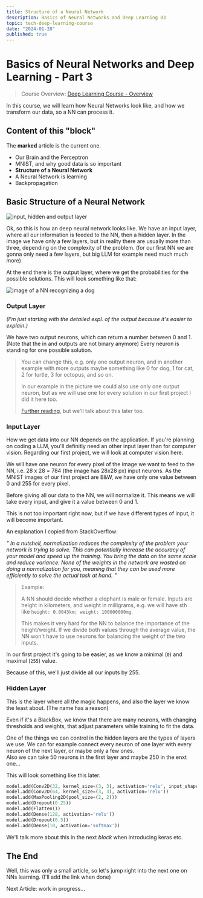 ```yaml
---
title: Structure of a Neural Network
description: Basics of Neural Networks and Deep Learning 03
topic: tech-deep-learning-course
date: "2024-01-28"
published: true
---
```


# Basics of Neural Networks and Deep Learning - Part 3

> Course Overview: [Deep Learning Course - Overview](/blog/deep-learning-course)

In this course, we will learn how Neural Networks look like, 
and how we transform our data, so a NN can process it.

## Content of this "block"
The **marked** article is the current one.

- Our Brain and the Perceptron
- MNIST, and why good data is so important
- **Structure of a Neural Network**
- A Neural Network is learning
- Backpropagation

## Basic Structure of a Neural Network

![input, hidden and output layer](/blog-images/neural-network-structure.png)

Ok, so this is how an deep neural network looks like. 
We have an input layer, where all our information is feeded to the NN, 
then a hidden layer.
In the image we have only a few layers, but in reality there are usually more than three, 
depending on the complexity of the problem. 
(for our first NN we are gonna only need a few layers, but big LLM for example need much much more)

At the end there is the output layer, where we get the probabilities for the possible solutions.
This will look something like that:

![image of a NN recognizing a dog](/blog-images/workflow-neural-net.png)

### Output Layer

*(I'm just starting with the detailed expl. of the output because it's easier to explain.)*

We have two output neurons, which can return a number between 0 and 1. 
(Note that the in and outputs are not binary anymore)
Every neuron is standing for one possible solution.

> You can change this, e.g. only one output neuron,
> and in another example with more outputs maybe something like
> 0 for dog, 1 for cat, 2 for turtle, 3 for octopus, and so on.
>
> In our example in the picture we could also use only one output neuron,
> but as we will use one for every solution in our first project I did it here too.
>
> [Further reading](https://ai.stackexchange.com/questions/13944/one-vs-multiple-output-neurons), 
> but we'll talk about this later too.

### Input Layer

How we get data into our NN depends on the application.
If you're planning on coding a LLM, you'll definitly need an other input layer than for computer vision.
Regarding our first project, we will look at computer vision here.

We will have one neuron for every pixel of the image we want to feed to the NN, 
i.e. 28 x 28 = 784 (the image has 28x28 px) input neurons.
As the MNIST images of our first project are B&W, we have only one value between 0 and 255 for every pixel.

Before giving all our data to the NN, we will normalize it.
This means we will take every input, and give it a value between 0 and 1.

This is not too important right now, 
but if we have different types of input, it will become important.

An explanation I copied from StackOverflow:

*"
In a nutshell, normalization reduces the complexity of the problem your network is trying to solve. 
This can potentially increase the accuracy of your model and speed up the training. 
You bring the data on the same scale and reduce variance. 
None of the weights in the network are wasted on doing a normalization for you, 
meaning that they can be used more efficiently to solve the actual task at hand.
"*

> Example:
>
> A NN should decide whether a elephant is male or female.
> Inputs are height in kilometers, and weight in milligrams,
> e.g. we will have sth like `height: 0.0043km; weight: 100000000mg`.
>
> This makes it very hard for the NN to balance the importance of the height/weight.
> If we divide both values through the average value, 
> the NN won't have to use neurons for balancing the weight of the two inputs.

In our first project it's going to be easier, 
as we know a minimal (`0`) and maximal (`255`) value.

Because of this, we'll just divide all our inputs by 255.

### Hidden Layer

This is the layer where all the magic happens, 
and also the layer we know the least about. (The name has a reason)  

Even if it's a BlackBox, we know that there are many neurons, 
with changing thresholds and weights, 
that adjust parameters while training to fit the data.

One of the things we can control in the hidden layers are the types of layers we use.
We can for example connect every neuron of one layer with every neuron of the next layer,
or maybe only a few ones.  
Also we can take 50 neurons in the first layer and maybe 250 in the enxt one...

This will look something like this later:
```python
model.add(Conv2D(32, kernel_size=(3, 3), activation='relu', input_shape=(28, 28, 1)))
model.add(Conv2D(64, kernel_size=(3, 3), activation='relu'))
model.add(MaxPooling2D(pool_size=(2, 2)))
model.add(Dropout(0.25))
model.add(Flatten())
model.add(Dense(128, activation='relu'))
model.add(Dropout(0.5))
model.add(Dense(10, activation='softmax'))
```

We'll talk more about this in the next *block* when introducing keras etc.

## The End

Well, this was only a small article, so let's jump right into the next one on NNs learning. (I'll add the link when done)

Next Article: work in progress...